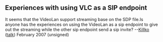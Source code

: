 == Experiences with using VLC as a SIP endpoint ==
It seems that the VideoLan support streaming base on the SDP file.Is anyone has the experiences on using the VideoLan as a sip endpoint to give out the streaming while the other sip endpoint send a sip invite? --[[User:Killko|Killko]] ([[User talk:Killko|talk]]) February 2007 (unsigned)